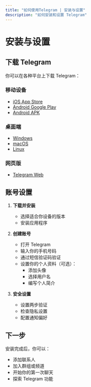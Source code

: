 ```yaml
---
title: "如何使用Telegram | 安装与设置"
description: "如何安装和设置 Telegram"
---
```


# 安装与设置

## 下载 Telegram

你可以在各种平台上下载 Telegram：

### 移动设备
- [iOS App Store](https://apps.apple.com/app/telegram-messenger/id686449807)
- [Android Google Play](https://play.google.com/store/apps/details?id=org.telegram.messenger)
- [Android APK](https://telegram.org/android)

### 桌面端
- [Windows](https://desktop.telegram.org/windows)
- [macOS](https://macos.telegram.org/)
- [Linux](https://desktop.telegram.org/linux)

### 网页版
- [Telegram Web](https://web.telegram.org/)

## 账号设置

1. **下载并安装**
   - 选择适合你设备的版本
   - 安装应用程序

2. **创建账号**
   - 打开 Telegram
   - 输入你的手机号码
   - 通过短信验证码验证
   - 设置你的个人资料（可选）：
     - 添加头像
     - 选择用户名
     - 编写个人简介

3. **安全设置**
   - 设置两步验证
   - 检查隐私设置
   - 配置通知偏好

## 下一步

安装完成后，你可以：
- 添加联系人
- 加入群组或频道
- 开始你的第一次聊天
- 探索 Telegram 功能
